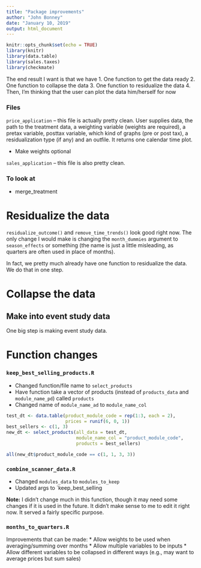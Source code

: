 ```yaml
---
title: "Package improvements"
author: "John Bonney"
date: "January 10, 2019"
output: html_document
---
```

```r
knitr::opts_chunk$set(echo = TRUE)
library(knitr)
library(data.table)
library(sales.taxes)
library(checkmate)
```

The end result I want is that we have
1. One function to get the data ready
2. One function to collapse the data
3. One function to residualize the data
4. Then, I'm thinking that the user can plot the data him/herself for now

### Files

`price_application` -- this file is actually pretty clean. User supplies data, the path to the treatment data, a weighting variable (weights are required), a pretax variable, posttax variable, which kind of graphs (pre or post tax), a residualization type (if any) and an outfile.
It returns one calendar time plot.

* Make weights optional

`sales_application` -- this file is also pretty clean.

### To look at
* merge_treatment

# Residualize the data

`residualize_outcome()` and `remove_time_trends()` look good right now. The only change I would make is changing the `month_dummies` argument to `season_effects` or something (the name is just a little misleading, as quarters are often used in place of months).

In fact, we pretty much already have one function to residualize the data. We do that in one step.

# Collapse the data

## Make into event study data

One big step is making event study data.

# Function changes

### `keep_best_selling_products.R`

* Changed function/file name to `select_products`
* Have function take a vector of products (instead of `products_data` and `module_name_pd`) called `products`
* Changed name of `module_name_ad` to `module_name_col`

```r
test_dt <- data.table(product_module_code = rep(1:3, each = 2),
                      prices = runif(6, 0, 1))
best_sellers <- c(1, 3)
new_dt <- select_products(all_data = test_dt,
                          module_name_col = "product_module_code",
                          products = best_sellers)

all(new_dt$product_module_code == c(1, 1, 3, 3))
```

### `combine_scanner_data.R`

* Changed `modules_data` to `modules_to_keep`
* Updated args to `keep_best_selling

**Note:** I didn't change much in this function, though it may need some changes if it is used in the future. It didn't make sense to me to edit it right now. It served a fairly specific purpose.

### `months_to_quarters.R`

Improvements that can be made:
* Allow weights to be used when averaging/summing over months
* Allow multiple variables to be inputs
* Allow different variables to be collapsed in different ways (e.g., may want to average prices but sum sales)
